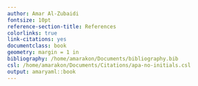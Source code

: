 ```yaml
---
author: Amar Al-Zubaidi
fontsize: 10pt
reference-section-title: References
colorlinks: true
link-citations: yes
documentclass: book
geometry: margin = 1 in
bibliography: /home/amarakon/Documents/bibliography.bib
csl: /home/amarakon/Documents/Citations/apa-no-initials.csl
output: amaryaml::book
---
```

